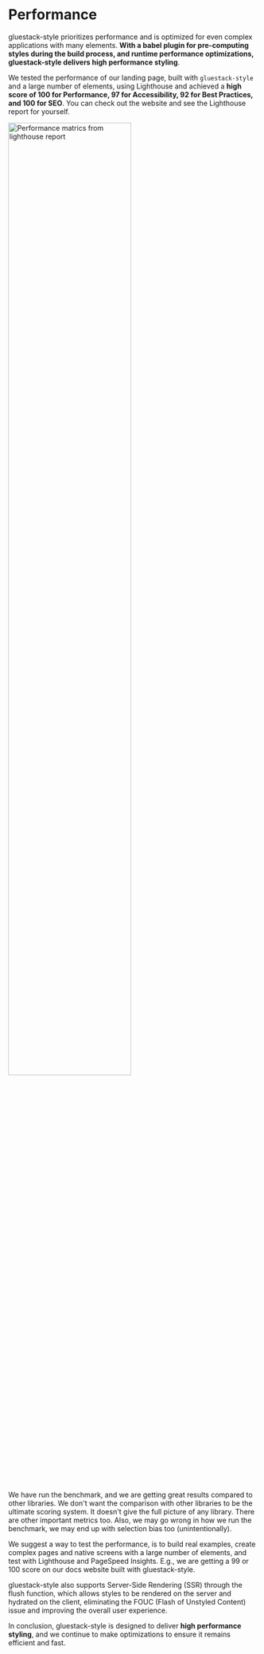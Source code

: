 
<Meta pageTitle="Performance | gluestack-style" description="Know about how performant is gluestack-style. It uses a babel plugin for pre-computing styles during the build process, and runtime performance optimizations." />





# Performance

gluestack-style prioritizes performance and is optimized for even complex applications with many elements. **With a babel plugin for pre-computing styles during the build process, and runtime performance optimizations, gluestack-style delivers high performance styling**.

We tested the performance of our landing page, built with `gluestack-style` and a large number of elements, using Lighthouse and achieved a **high score of 100 for Performance, 97 for Accessibility, 92 for Best Practices, and 100 for SEO**. You can check out the website and see the Lighthouse report for yourself.

<img
  src="/assets/PerformanceScreenshot.png"
  width="70%"
  alt="Performance matrics from lighthouse report"
/>

We have run the benchmark, and we are getting great results compared to other libraries. We don't want the comparison with other libraries to be the ultimate scoring system. It doesn't give the full picture of any library. There are other important metrics too. Also, we may go wrong in how we run the benchmark, we may end up with selection bias too (unintentionally).

We suggest a way to test the performance, is to build real examples, create complex pages and native screens with a large number of elements, and test with Lighthouse and PageSpeed Insights. E.g., we are getting a 99 or 100 score on our docs website built with gluestack-style.

gluestack-style also supports Server-Side Rendering (SSR) through the flush function, which allows styles to be rendered on the server and hydrated on the client, eliminating the FOUC (Flash of Unstyled Content) issue and improving the overall user experience.

In conclusion, gluestack-style is designed to deliver **high performance styling**, and we continue to make optimizations to ensure it remains efficient and fast.
